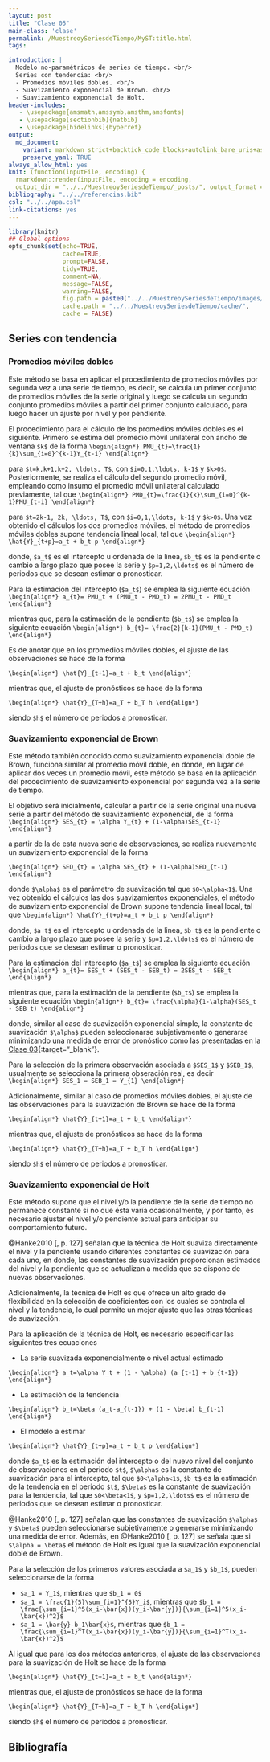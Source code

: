 ```yaml
---
layout: post
title: "Clase 05"
main-class: 'clase'
permalink: /MuestreoySeriesdeTiempo/MyST:title.html
tags:

introduction: |
  Modelo no-paramétricos de series de tiempo. <br/>
  Series con tendencia: <br/>
  - Promedios móviles dobles. <br/>
  - Suavizamiento exponencial de Brown. <br/>
  - Suavizamiento exponencial de Holt.
header-includes:
   - \usepackage{amsmath,amssymb,amsthm,amsfonts}
   - \usepackage[sectionbib]{natbib}
   - \usepackage[hidelinks]{hyperref}
output:
  md_document:
    variant: markdown_strict+backtick_code_blocks+autolink_bare_uris+ascii_identifiers+tex_math_single_backslash
    preserve_yaml: TRUE
always_allow_html: yes   
knit: (function(inputFile, encoding) {
  rmarkdown::render(inputFile, encoding = encoding,
  output_dir = "../../MuestreoySeriesdeTiempo/_posts/", output_format = "all"  ) })
bibliography: "../../referencias.bib"
csl: "../../apa.csl"
link-citations: yes
---
```


```r
library(knitr)
## Global options
opts_chunk$set(echo=TRUE,
               cache=TRUE,
               prompt=FALSE,
               tidy=TRUE,
               comment=NA,
               message=FALSE,
               warning=FALSE,
               fig.path = paste0("../../MuestreoySeriesdeTiempo/images/", "Clase05"),
               cache.path = "../../MuestreoySeriesdeTiempo/cache/",
               cache = FALSE)
```

## Series con tendencia
### Promedios móviles dobles
Este método se basa en aplicar el procedimiento de promedios móviles por segunda vez a una serie de tiempo, es decir, se calcula un primer conjunto de promedios móviles de la serie original y luego se calcula un segundo conjunto promedios móviles a partir del primer conjunto calculado, para luego hacer un ajuste por nivel y por pendiente. 

El procedimiento para el cálculo de los promedios móviles dobles es el siguiente. Primero se estima del promedio móvil unilateral con ancho de ventana `$k$` de la forma
`\begin{align*}
PMU_{t}=\frac{1}{k}\sum_{i=0}^{k-1}Y_{t-i}
\end{align*}`

para `$t=k,k+1,k+2, \ldots, T$`, con `$i=0,1,\ldots, k-1$` y `$k>0$`. Posteriormente, se realiza el cálculo del segundo promedio móvil, empleando como insumo el promedio móvil unilateral calculado previamente, tal que
`\begin{align*}
PMD_{t}=\frac{1}{k}\sum_{i=0}^{k-1}PMU_{t-i}
\end{align*}`

para `$t=2k-1, 2k, \ldots, T$`, con `$i=0,1,\ldots, k-1$` y `$k>0$`. Una vez obtenido el cálculos los dos promedios móviles, el método de promedios móviles dobles supone tendencia lineal local, tal que 
`\begin{align*}
\hat{Y}_{t+p}=a_t + b_t p
\end{align*}`

donde, `$a_t$` es el intercepto u ordenada de la linea, `$b_t$` es la pendiente o cambio a largo plazo que posee la serie y `$p=1,2,\ldots$` es el número de periodos que se desean estimar o pronosticar.

Para la estimación del intercepto (`$a_t$`) se emplea la siguiente ecuación
`\begin{align*}
a_{t}= PMU_t + (PMU_t - PMD_t) = 2PMU_t - PMD_t
\end{align*}`

mientras que, para la estimación de la pendiente (`$b_t$`) se emplea la siguiente ecuación
`\begin{align*}
b_{t}= \frac{2}{k-1}(PMU_t - PMD_t)
\end{align*}`

Es de anotar que en los promedios móviles dobles, el ajuste de las observaciones se hace de la forma

`\begin{align*}
\hat{Y}_{t+1}=a_t + b_t
\end{align*}`

mientras que, el ajuste de pronósticos se hace de la forma

`\begin{align*}
\hat{Y}_{T+h}=a_T + b_T h
\end{align*}`

siendo `$h$` el número de periodos a pronosticar.

### Suavizamiento exponencial de Brown
Este método también conocido como suavizamiento exponencial doble de Brown, funciona similar al promedio móvil doble, en donde, en lugar de aplicar dos veces un promedio móvil, este método se basa en la aplicación del procedimiento de suavizamiento exponencial por segunda vez a la serie de tiempo.

El objetivo será inicialmente, calcular a partir de la serie original una nueva serie a partir del método de suavizamiento exponencial, de la forma
`\begin{align*}
SES_{t} = \alpha Y_{t} + (1-\alpha)SES_{t-1}
\end{align*}`

a partir de la de esta nueva serie de observaciones, se realiza nuevamente un suavizamiento exponencial de la forma

`\begin{align*}
SED_{t} = \alpha SES_{t} + (1-\alpha)SED_{t-1}
\end{align*}`

donde `$\alpha$` es el parámetro de suavización tal que `$0<\alpha<1$`. Una vez obtenido el cálculos las dos suavizamientos exponenciales, el método de suavizamiento exponencial de Brown supone tendencia lineal local, tal que
`\begin{align*}
\hat{Y}_{t+p}=a_t + b_t p
\end{align*}`

donde, `$a_t$` es el intercepto u ordenada de la linea, `$b_t$` es la pendiente o cambio a largo plazo que posee la serie y `$p=1,2,\ldots$` es el número de periodos que se desean estimar o pronosticar.

Para la estimación del intercepto (`$a_t$`) se emplea la siguiente ecuación
`\begin{align*}
a_{t}= SES_t + (SES_t - SEB_t) = 2SES_t - SEB_t
\end{align*}`

mientras que, para la estimación de la pendiente (`$b_t$`) se emplea la siguiente ecuación
`\begin{align*}
b_{t}= \frac{\alpha}{1-\alpha}(SES_t - SEB_t)
\end{align*}`

donde, similar al caso de suavización exponencial simple, la constante de suavización `$\alpha$` pueden seleccionarse subjetivamente o generarse minimizando una medida de error de pronóstico como las presentadas en la [Clase 03](../../MuestreoySeriesdeTiempo/MySTClase_03.html){:target="_blank"}.

Para la selección de la primera observación asociada a `$SES_1$` y `$SEB_1$`, usualmente se selecciona la primera obseración real, es decir
`\begin{align*}
SES_1 = SEB_1 = Y_{1}
\end{align*}`

Adicionalmente, similar al caso de promedios móviles dobles, el ajuste de las observaciones para la suavización de Brown se hace de la forma

`\begin{align*}
\hat{Y}_{t+1}=a_t + b_t
\end{align*}`

mientras que, el ajuste de pronósticos se hace de la forma

`\begin{align*}
\hat{Y}_{T+h}=a_T + b_T h
\end{align*}`

siendo `$h$` el número de periodos a pronosticar.

### Suavizamiento exponencial de Holt
Este método supone que el nivel y/o la pendiente de la serie de tiempo no permanece constante si no que ésta varía ocasionalmente, y por tanto, es necesario ajustar el nivel y/o pendiente actual para anticipar su comportamiento futuro.

@Hanke2010[, p. 127] señalan que la técnica de Holt suaviza directamente el nivel y la pendiente usando diferentes constantes de suavización para cada uno, en donde, las constantes de suavización proporcionan estimados del nivel y la pendiente que se actualizan a medida que se dispone de nuevas observaciones.

Adicionalmente, la técnica de Holt es que ofrece un alto grado de flexibilidad en la selección de coeficientes con los cuales se controla el nivel y la tendencia, lo cual permite un mejor ajuste que las otras técnicas de suavización.

Para la aplicación de la técnica de Holt, es necesario especificar las siguientes tres ecuaciones

* La serie suavizada exponencialmente o nivel actual estimado

`\begin{align*}
a_t=\alpha Y_t + (1 - \alpha) (a_{t-1} + b_{t-1})
\end{align*}`

* La estimación de la tendencia

`\begin{align*}
b_t=\beta (a_t-a_{t-1}) + (1 - \beta) b_{t-1}
\end{align*}`

* El modelo a estimar

`\begin{align*}
\hat{Y}_{t+p}=a_t + b_t p
\end{align*}`

donde `$a_t$` es la estimación del intercepto o del nuevo nivel del conjunto de observaciones en el periodo `$t$`, `$\alpha$` es la constante de suavización para el intercepto, tal que `$0<\alpha<1$`, `$b_t$` es la estimación de la tendencia en el periodo `$t$`, `$\beta$` es la constante de suavización para la tendencia, tal que `$0<\beta<1$`, y `$p=1,2,\ldots$` es el número de periodos que se desean estimar o pronosticar.

@Hanke2010[, p. 127] señalan que las constantes de suavización `$\alpha$` y `$\beta$`
pueden seleccionarse subjetivamente o generarse minimizando una medida de error. Además, en @Hanke2010[, p. 127] se señala que si `$\alpha = \beta$` el método de Holt es igual que la suavización exponencial doble de Brown.

Para la selección de los primeros valores asociada a `$a_1$` y `$b_1$`, pueden seleccionarse de la forma

* `$a_1 = Y_1$`, mientras que `$b_1 = 0$`
* `$a_1 = \frac{1}{5}\sum_{i=1}^{5}Y_i$`, mientras que  `$b_1 = \frac{\sum_{i=1}^5(x_i-\bar{x})(y_i-\bar{y})}{\sum_{i=1}^5(x_i-\bar{x})^2}$`
* `$a_1 = \bar{y}-b_1\bar{x}$`, mientras que  `$b_1 = \frac{\sum_{i=1}^T(x_i-\bar{x})(y_i-\bar{y})}{\sum_{i=1}^T(x_i-\bar{x})^2}$`

Al igual que para los dos métodos anteriores, el ajuste de las observaciones para la suavización de Holt se hace de la forma

`\begin{align*}
\hat{Y}_{t+1}=a_t + b_t
\end{align*}`

mientras que, el ajuste de pronósticos se hace de la forma

`\begin{align*}
\hat{Y}_{T+h}=a_T + b_T h
\end{align*}`

siendo `$h$` el número de periodos a pronosticar.

## Bibliografía

